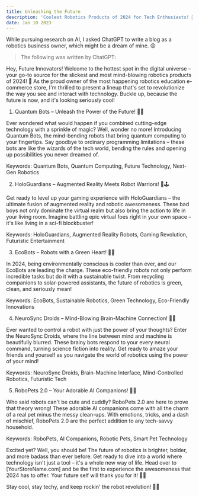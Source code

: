 ```yaml
---
title: Unleashing the Future
description: 'Coolest Robotics Products of 2024 for Tech Enthusiasts! 🤖✨'
date: Jan 10 2023
---
```


While pursuing research on AI, I asked ChatGPT to write a blog as a robotics business owner, which might be a dream of mine. 😉

> The following was written by ChatGPT:

Hey, Future Innovators! Welcome to the hottest spot in the digital universe – your go-to source for the slickest and most mind-blowing robotics products of 2024! 🚀 As the proud owner of the most happening robotics education e-commerce store, I'm thrilled to present a lineup that's set to revolutionize the way you see and interact with technology. Buckle up, because the future is now, and it's looking seriously cool!

1. Quantum Bots – Unleash the Power of the Future! 💫🔮

Ever wondered what would happen if you combined cutting-edge technology with a sprinkle of magic? Well, wonder no more! Introducing Quantum Bots, the mind-bending robots that bring quantum computing to your fingertips. Say goodbye to ordinary programming limitations – these bots are like the wizards of the tech world, bending the rules and opening up possibilities you never dreamed of.

Keywords: Quantum Bots, Quantum Computing, Future Technology, Next-Gen Robotics

2. HoloGuardians – Augmented Reality Meets Robot Warriors! 🤖🕹️

Get ready to level up your gaming experience with HoloGuardians – the ultimate fusion of augmented reality and robotic awesomeness. These bad boys not only dominate the virtual realm but also bring the action to life in your living room. Imagine battling epic virtual foes right in your own space – it's like living in a sci-fi blockbuster!

Keywords: HoloGuardians, Augmented Reality Robots, Gaming Revolution, Futuristic Entertainment

3. EcoBots – Robots with a Green Heart! 🌱🤖

In 2024, being environmentally conscious is cooler than ever, and our EcoBots are leading the charge. These eco-friendly robots not only perform incredible tasks but do it with a sustainable twist. From recycling companions to solar-powered assistants, the future of robotics is green, clean, and seriously mean!

Keywords: EcoBots, Sustainable Robotics, Green Technology, Eco-Friendly Innovations

4. NeuroSync Droids – Mind-Blowing Brain-Machine Connection! 🧠🤖

Ever wanted to control a robot with just the power of your thoughts? Enter the NeuroSync Droids, where the line between mind and machine is beautifully blurred. These brainy bots respond to your every neural command, turning science fiction into reality. Get ready to amaze your friends and yourself as you navigate the world of robotics using the power of your mind!

Keywords: NeuroSync Droids, Brain-Machine Interface, Mind-Controlled Robotics, Futuristic Tech

5. RoboPets 2.0 – Your Adorable AI Companions! 🐾🤖

Who said robots can't be cute and cuddly? RoboPets 2.0 are here to prove that theory wrong! These adorable AI companions come with all the charm of a real pet minus the messy clean-ups. With emotions, tricks, and a dash of mischief, RoboPets 2.0 are the perfect addition to any tech-savvy household.

Keywords: RoboPets, AI Companions, Robotic Pets, Smart Pet Technology

Excited yet? Well, you should be! The future of robotics is brighter, bolder, and more badass than ever before. Get ready to dive into a world where technology isn't just a tool – it's a whole new way of life. Head over to [YourStoreName.com] and be the first to experience the awesomeness that 2024 has to offer. Your future self will thank you for it! 🌟🚀

Stay cool, stay techy, and keep rockin' the robot revolution! 🤘✨
